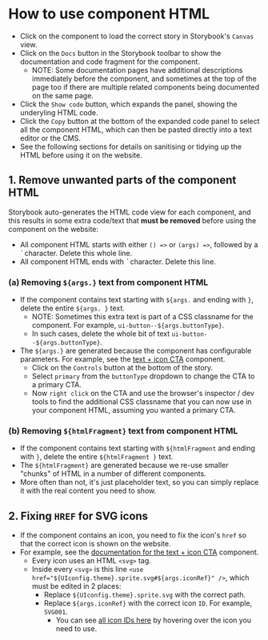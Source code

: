 <Meta title="Web UI Storybook/Introduction/How to use component HTML" />

# How to use component HTML
- Click on the component to load the correct story in Storybook's `Canvas` view.
- Click on the `Docs` button in the Storybook toolbar to show the documentation and code fragment for the component.
    - NOTE: Some documentation pages have additional descriptions immediately before the component, and sometimes at the top of the page too if there are multiple related components being documented on the same page.
- Click the `Show code` button, which expands the panel, showing the underyling HTML code.
- Click the `Copy` button at the bottom of the expanded code panel to select all the component HTML, which can then be pasted directly into a text editor or the CMS.
- See the following sections for details on sanitising or tidying up the HTML before using it on the website.

## 1. Remove unwanted parts of the component HTML
Storybook auto-generates the HTML code view for each component, and this results in some extra code/text that **must be removed** before using the component on the website:

- All component HTML starts with either `() =>` or `(args) =>`, followed by a *`* character. Delete this whole line.
- All component HTML ends with *`* character. Delete this line.

### (a) Removing `${args.}` text from component HTML
- If the component contains text starting with `${args.` and ending with `}`, delete the entire `${args. }` text.
    - NOTE: Sometimes this extra text is part of a CSS classname for the component. For example, `ui-button--${args.buttonType}`.
    - In such cases, delete the whole bit of text `ui-button--${args.buttonType}`.
- The `${args.}` are generated because the component has configurable parameters. For example, see the [text + icon CTA](/story/ui-components-buttons-links-links-text-icon--text-and-icon-link) component.
    - Click on the `Controls` button at the bottom of the story.
    - Select `primary` from the `buttonType` dropdown to change the CTA to a primary CTA.
    - Now `right click` on the CTA and use the browser's inspector / dev tools to find the additional CSS classname that you can now use in your component HTML, assuming you wanted a primary CTA.

### (b) Removing `${htmlFragment}` text from component HTML
- If the component contains text starting with `${htmlFragment` and ending with `}`, delete the entire `${htmlFragment }` text.
- The `${htmlFragment}` are generated because we re-use smaller "chunks" of HTML in a number of different components.
- More often than not, it's just placeholder text, so you can simply replace it with the real content you need to show.

## 2. Fixing `HREF` for SVG icons
- If the component contains an icon, you need to fix the icon's `href` so that the correct icon is shown on the website.
- For example, see the [documentation for the text + icon CTA](/?path=/docs/ui-components-buttons-links-links-text-icon--text-and-icon-link) component.
    - Every icon uses an HTML `<svg>` tag.
    - Inside every `<svg>` is this line `<use href="${UIconfig.theme}.sprite.svg#${args.iconRef}" />`, which must be edited in 2 places:
        - Replace `${UIconfig.theme}.sprite.svg` with the correct path.
        - Replace `${args.iconRef}` with the correct icon `ID`. For example, `SVG001`.
            - You can see [all icon IDs here](/story/ui-components-icons--icons) by hovering over the icon you need to use.
